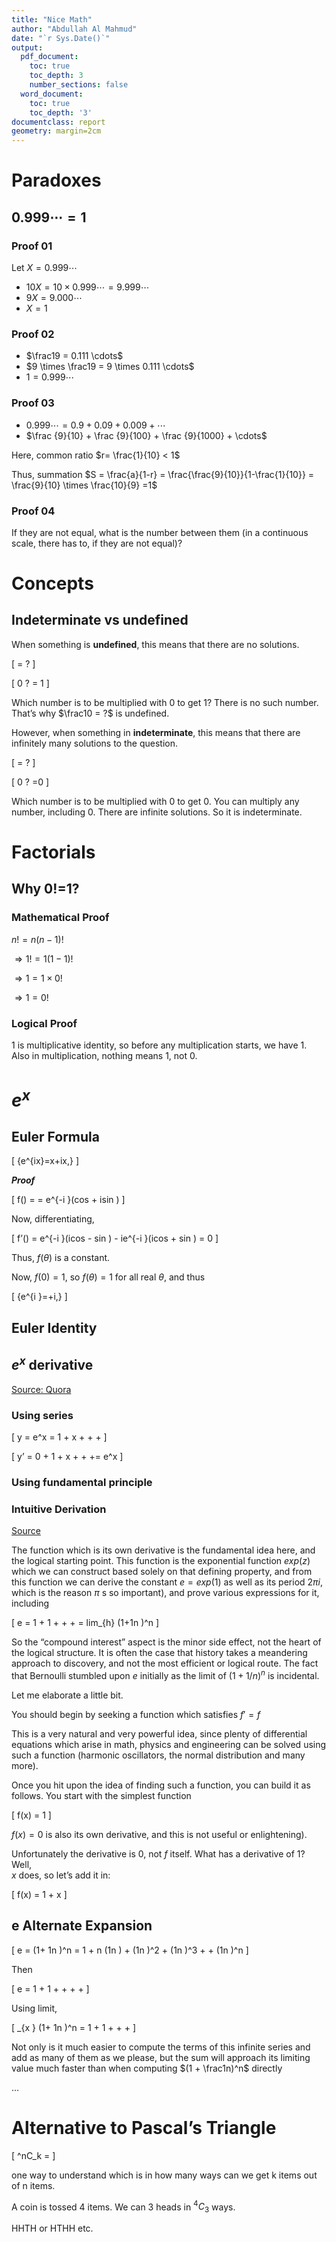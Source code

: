 ```yaml
---
title: "Nice Math"
author: "Abdullah Al Mahmud"
date: "`r Sys.Date()`"
output:
  pdf_document:
    toc: true
    toc_depth: 3
    number_sections: false
  word_document:
    toc: true
    toc_depth: '3'
documentclass: report
geometry: margin=2cm
---
```


\newpage

\begingroup
\fontfamily{ppl}\fontsize{12}{16}\selectfont

# Paradoxes

## $0.999 \cdots = 1$

### Proof 01

Let $X = 0.999 \cdots$ 

- $10X = 10 \times 0.999 \cdots = 9.999 \cdots$
- $9X = 9.000 \cdots$
- $X = 1$

### Proof 02

- $\frac19 = 0.111 \cdots$
- $9 \times \frac19 = 9 \times 0.111 \cdots$
- $1 = 0.999 \cdots$

### Proof 03

- $0.999 \cdots = 0.9 + 0.09 + 0.009 + \cdots$
- $\frac {9}{10} + \frac {9}{100} + \frac {9}{1000} + \cdots$ 
 
Here, common ratio $r= \frac{1}{10} < 1$

Thus, summation $S = \frac{a}{1-r} = \frac{\frac{9}{10}}{1-\frac{1}{10}} = \frac{9}{10} \times \frac{10}{9} =1$

### Proof 04

If they are not equal, what is the number between them (in a continuous scale, there has to, if they are not equal)?

# Concepts 

## Indeterminate vs undefined

When something is **undefined**, this means that there are no solutions.

\[
\frac10 = ?
\]

\[
0 \times ? = 1
\]

Which number is to be multiplied with 0 to get 1? There is no such number. That's why $\frac10 = ?$ is undefined. 

However, when something in **indeterminate**, this means that there are infinitely many solutions to the question.

\[
\frac00 = ?
\]

\[
0 \times ? =0
\]

Which number is to be multiplied with 0 to get 0. You can multiply any number, including 0.
There are infinite solutions. So it is indeterminate. 

# Factorials

## Why 0!=1?

### Mathematical Proof

$n! = n(n-1)!$

$\Rightarrow 1!=1(1-1)!$

$\Rightarrow 1 = 1 \times 0!$

$\Rightarrow 1 = 0!$

### Logical Proof

1 is multiplicative identity, so before any multiplication starts, we have 1. Also in multiplication, nothing means 1, not 0. 

# $e^x$

## Euler Formula 

\[
{\displaystyle e^{ix}=\cos x+i\sin x,}
\]

***Proof***

\[
f(\theta) = \frac{cos \theta + isin \theta}{e^{\theta}} = e^{-i \theta}(cos \theta + isin \theta)
\]

Now, differentiating, 

\[
f'(\theta) = e^{-i \theta}(icos \theta - sin \theta) - ie^{-i \theta}(icos \theta + sin \theta) = 0
\]

Thus, $f(\theta)$ is a constant.

Now, $f(0) = 1$, so $f(\theta) = 1$ for all real $\theta$, and thus 

\[
{\displaystyle e^{i \theta}=\cos \theta+i\sin \theta,}
\]

## Euler Identity

## $e^x$ derivative

[Source: Quora](https://www.quora.com/Can-you-prove-that-e-x-is-the-derivative-of-itself)

### Using series

\[
y = e^x = 1 + x + \frac{x^2}{2!}+ \frac{x^3}{3!}+\cdots
\]

\[
y' = 0 + 1 + x + \frac{x^2}{2!}+ \frac{x^3}{3!}+\cdots = e^x
\]

### Using fundamental principle

\begin{equation} 
\begin{split}
y = e^x \\
y' =\frac{d}{dx}y & = \frac{d}{dx} e^x\\
 & = lim_{h \to 0} \frac{e^{x+h}-e^x}{h} \\
 & = lim_{h \to 0} \frac{e^x(e^h-1}{h} \\
 & = lim_{h \to 0} e^x \cdot \frac{e^h-1}{h} \\
 & = lim_{h \to 0} \cdot lim_{h \to 0} \frac{e^h-1}{h} \\
 & = e^x (1) = e^x
\end{split}
(\#eq:exdiff)
\end{equation}

### Intuitive Derivation

[Source](https://www.quora.com/Is-it-just-a-coincidence-that-the-derivative-of-e-x-is-also-e-x-or-is-there-some-feature-in-the-function-due-to-which-this-happens)

The function which is its own derivative is the fundamental idea here, and the logical starting point. This function is the exponential function $exp(z)$ which we can construct based solely on that defining property, and from this function we can derive the constant  $e=exp(1)$ as well as its period $2\pi i$, which is the reason $\pi$ s so important), and prove various expressions for it, including

\[
e = 1 + 1 + \frac{1}{2!} + \frac{1}{3!}+ \cdots = lim_{h\to \infty} \left(1+\frac 1n \right)^n
\]

So the “compound interest” aspect is the minor side effect, not the heart of the logical structure. It is often the case that history takes a meandering approach to discovery, and not the most efficient or logical route. The fact that Bernoulli stumbled upon $e$  initially as the limit of $(1+1/n)^n$  is incidental.

Let me elaborate a little bit.

You should begin by seeking a function which satisfies $f'=f$

This is a very natural and very powerful idea, since plenty of differential equations which arise in math, physics and engineering can be solved using such a function (harmonic oscillators, the normal distribution and many more).

Once you hit upon the idea of finding such a function, you can build it as follows. You start with the simplest function

\[
f(x) = 1
\]

$f(x) = 0$ is also its own derivative, and this is not useful or enlightening).

Unfortunately the derivative is 0, not $f$ itself. What has a derivative of 1? Well,  
$x$ does, so let’s add it in:

\[
f(x) = 1 + x
\]



## e Alternate Expansion

\[
e = \left (1+ \frac 1n \right )^n = 1 + n \cdot \left (\frac 1n \right) + \frac{n \cdot (n-1)}{2!} \cdot \left (\frac 1n \right)^2 + \frac{n \cdot (n-1) \cdot (n-2)}{3!} \cdot \left (\frac 1n \right)^3 + \cdots + \left (\frac 1n \right)^n
\]

Then

\[
e = 1 + 1 + \frac{(1-\frac1n)}{2!} + \frac{(1-\frac1n) \cdot (1-\frac2n)}{3!} + \cdots + \frac{1}{n^n}
\]

Using limit, 

\[
 \lim_{x \to 2} \left (1+ \frac 1n \right )^n = 1 + 1 + \frac{1}{2!} + \frac{1}{3!}+ \cdots
\]

Not only is it much easier to compute the terms of this infinite series and add as many of them as we please, but the sum will approach its limiting value much faster than when computing $(1 + \frac1n)^n$ directly

...

# Alternative to Pascal's Triangle

\[
^nC_k = \frac{n!}{k!(n-k)!}
\]

one way to understand which is in how many ways can we get k items out of n items. 

A coin is tossed 4 items. We can 3 heads in $^4C_3$ ways. 

HHTH or HTHH etc. 

\endgroup